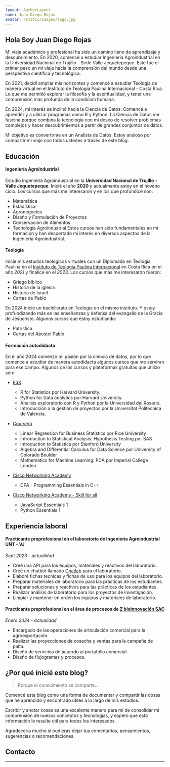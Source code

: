 ```yaml
---
layout: AuthorLayout
name: Juan Diego Rojas
avatar: /static/images/logo.jpg
---
```



## Hola <Twemoji emoji="waving hand" />Soy Juan Diego Rojas

Mi viaje académico y profesional ha sido un camino lleno de aprendizaje y descubrimiento. En 2020, comencé a estudiar Ingeniería Agroindustrial en la Universidad Nacional de Trujillo - Sede Valle Jequetepeque. Este fue el primer paso en mi viaje hacia la comprensión del mundo desde una perspectiva científica y tecnológica.

En 2021, decidí ampliar mis horizontes y comencé a estudiar Teología de manera virtual en el Instituto de Teología Paulina Internacional - Costa Rica. Lo que me permitió explorar la filosofía y la espiritualidad, y tener una comprensión más profunda de la condición humana.

En 2024, mi interés se inclinó hacia la Ciencia de Datos. Comencé a aprender y a utilizar programas como R y Python. La Ciencia de Datos me fascina porque combina la tecnología con mi deseo de resolver problemas complejos y hacer descubrimientos a partir de grandes conjuntos de datos.

Mi objetivo es convertirme en un Analista de Datos. Estoy ansioso por compartir mi viaje con todos ustedes a través de este blog.

## Educación

#### Ingeniería Agroindustrial
Estudio Ingeniería Agroindustrial en la **Universidad Nacional de Trujillo - Valle Jequetepeque**. Inicié el año **2020** y actualmente estoy en el noveno ciclo.
Los cursos que más me interesaron y en los que profundicé son:

- Matemática
- Estadística
- Agronegocios
- Diseño y Formulación de Proyectos
- Conservación de Alimentos
- Tecnología Agroindustrial
Estos cursos han sido fundamentales en mi formación y han despertado mi interés en diversos aspectos de la Ingeniería Agroindustrial.

#### Teología
Inicie mis estudios teologicos virtuales con un Diplomado en Teología Paulina en el [Instituto de Teologia Paulina Internacional](https://institutopaulinointernacional.com/) en Costa Rica en el año *2021* y finalice en el *2023*.
Los cursos que más me interesaron fueron:
- Griego bíblico
- Historia de la iglesia
- Historia de Israel
- Cartas de Pablo

En 2024 inicié un bachillerato en Teologia en el mismo instituto. Y estoy profundizando más en las enseñanzas y defensa del evangelio de la Gracia de Jesucristo.
Algunos cursos que estoy estudiando:
- Patrística
- Cartas del Apostol Pablo

#### Formación autodidacta
En el año 2024 comenzó mi pasión por la ciencia de datos, por lo que comence a estudiar de manera autodidacta algunos cursos que me serviran para ese campo.
Algunos de los cursos y plataformas gratuitas que utilizo son:
- [EdX](https://www.edx.org/es) 
  - R for Statistics por Harvard University.
  - Python for Data analytics por Harvard University.
  - Analisis exploratorio con R y Python por la Universidad del Rosario.
  - Introducción a la gestión de proyectos por la Universitat Politecnica de Valencia.

- [Coursera](https://www.coursera.org/)
  - Linear Regression for Business Statistics por Rice University
  - Introduction to Statistical Analysis:  Hypothesis Testing por SAS
  - Introduction to Statistics por Stanford University
  - Algebra and Differential Calculus for Data Science por University of Colorado Boulder
  - Mathematics for Machine Learning: PCA por Imperial College London

- [Cisco Networking Academy](https://www.netacad.com/)
  - CPA - Programming Essentials in C++

- [Cisco Networking Academy - Skill for all](https://skillsforall.com/)
  - JavaScript Essentials 1
  - Python Essentials 1

## Experiencia laboral

#### Practicante preprofesional en el laboratorio de Ingenieria Agroindustrial UNT - VJ

_Sept 2023 - actualidad_

- Creé una API para los equipos, materiales y reactivos del laboratorio.
- Creé un chatbot llamado [Chatlab](https://chatlab1.vercel.app) para el laboratorio.
- Elaboré fichas tecnicas y fichas de uso para los equipos del laboratorio.
- Preparar materiales de laboratorio para las prácticas de los estudiantes.
- Preparar soluciones y reactivos para las prácticas de los estudiantes.
- Realizar análisis de laboratorio para los proyectos de investigación.
- Limpiar y mantener en orden los equipos y materiales de laboratorio.

#### Practicante preprofesional en el área de procesos de [Z bioinnovación SAC](https://www.facebook.com/ZBioinnovacion)

_Enero 2024 - actualidad_

- Encargado de las operaciones de articulación comercial para la agroexportación.
- Realizar las proyecciones de cosecha y ventas para la campaña de palta.
- Diseño de servicios de acuerdo al portafolio comercial.
- Diseño de flujogramas y procesos.


## ¿Por qué inicié este blog?

> Porque el conocimiento se comparte...

Comencé este blog como una forma de documentar y compartir las cosas que he aprendido y encontrado útiles a lo largo de mis estudios.

Escribir y anotar cosas es una excelente manera para mí de consolidar mi comprensión de nuevos conceptos y tecnologías, y espero que esta información le resulte util para todos los interesados.

Agradecería mucho si pudieras dejar tus comentarios, pensamientos, sugerencias o recomendaciones.


## Contacto

<SocialAccounts />

---
